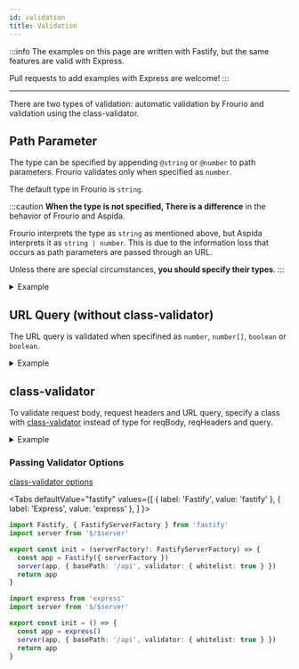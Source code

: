 ```yaml
---
id: validation
title: Validation
---
```


:::info
The examples on this page are written with Fastify, but the same features are valid with Express.

Pull requests to add examples with Express are welcome!
:::

---

There are two types of validation: automatic validation by Frourio and validation using the class-validator.

## Path Parameter

The type can be specified by appending `@string` or `@number` to path parameters.
Frourio validates only when specified as `number`.

The default type in Frourio is `string`.

:::caution
**When the type is not specified, There is a difference** in the behavior of Frourio and Aspida.

Frourio interprets the type as `string` as mentioned above, but Aspida interprets it as `string | number`.
This is due to the information loss that occurs as path parameters are passed through an URL.

Unless there are special circumstances, **you should specify their types**.
:::

<details>
<summary>Example</summary>

<h3>API Definition</h3>

```ts title="server/api/tasks/_taskId@number/index.ts"
import { Task } from '$/types'

export type Methods = {
  get: {
    resBody: Task
  }
}
```

<h3>Controller</h3>

```ts title="server/api/tasks/_taskId@number/controller.ts"
import { defineController } from './$relay'
import { findTask } from '$/service/tasks'

export default defineController(() => ({
  get: async ({ params }) => {
    const task = await findTask(params.taskId)

    return task ? { status: 200, body: task } : { status: 404 }
  },
}))
```

<h3>Results</h3>

```sh
$ curl http://localhost:8080/api/tasks
[{"id":0,"label":"sample task","done":false}]

$ curl http://localhost:8080/api/tasks/0
{"id":0,"label":"sample task","done":false}

$ curl http://localhost:8080/api/tasks/1 -i
HTTP/1.1 404 Not Found

$ curl http://localhost:8080/api/tasks/abc -i
HTTP/1.1 400 Bad Request
```

</details>

## URL Query (without class-validator)

The URL query is validated when specifined as `number`, `number[]`, `boolean` or `boolean`.

<details>
<summary>Example</summary>

<h3>API Definition</h3>

```ts title="server/api/tasks/index.ts"
import { Task } from '$/types'

export type Methods = {
  get: {
    query?: {
      limit: number
    }
    resBody: Task[]
  }
}
```

<h3>Controller</h3>

```ts title="server/api/tasks/controller.ts"
import { defineController } from './$relay'
import { getTasks } from '$/service/tasks'

export default defineController(() => ({
  get: async ({ query }) => ({
    status: 200,
    body: (await getTasks()).slice(0, query?.limit),
  }),
}))
```

<h3>Results</h3>

```sh
$ curl http://localhost:8080/api/tasks
[{"id":0,"label":"sample task 0","done":false},{"id":1,"label":"sample task 1","done":false},{"id":1,"label":"sample task 2","done":false}]

$ curl http://localhost:8080/api/tasks?limit=1
[{"id":0,"label":"sample task 0","done":false}]

$ curl http://localhost:8080/api/tasks?limit=abc -i
HTTP/1.1 400 Bad Request
```

</details>

## class-validator

To validate request body, request headers and URL query, specify a class with [class-validator](https://github.com/typestack/class-validator) instead of type for reqBody, reqHeaders and query.

<details>
<summary>Example</summary>

<h3>Validator</h3>

```ts title="server/validators/index.ts"
import { MinLength, IsString } from 'class-validator'

export class LoginBody {
  @MinLength(5)
  id: string

  @MinLength(8)
  pass: string
}

export class TokenHeader {
  @IsString()
  @MinLength(10)
  token: string
}
```

<h3>API Definition</h3>

```ts title="server/api/token/index.ts"
import { LoginBody, TokenHeader } from '$/validators'

export type Methods = {
  post: {
    reqBody: LoginBody
    resBody: {
      token: string
    }
  }

  delete: {
    reqHeaders: TokenHeader
  }
}
```

<h3>Results</h3>

```sh
$ curl -X POST -H "Content-Type: application/json" -d '{"id":"correctId","pass":"correctPass"}' http://localhost:8080/api/token
{"token":"XXXXXXXXXX"}

$ curl -X POST -H "Content-Type: application/json" -d '{"id":"abc","pass":"12345"}' http://localhost:8080/api/token -i
HTTP/1.1 400 Bad Request

$ curl -X POST -H "Content-Type: application/json" -d '{"id":"incorrectId","pass":"incorrectPass"}' http://localhost:8080/api/token -i
HTTP/1.1 401 Unauthorized
```

</details>

### Passing Validator Options

[class-validator options](https://github.com/typestack/class-validator#passing-options)


<Tabs
  defaultValue="fastify"
  values={[
    { label: 'Fastify', value: 'fastify' },
    { label: 'Express', value: 'express' },
  ]
}>
<TabItem value="fastify">

```ts title="server/service/app.ts"
import Fastify, { FastifyServerFactory } from 'fastify'
import server from '$/$server'

export const init = (serverFactory?: FastifyServerFactory) => {
  const app = Fastify({ serverFactory })
  server(app, { basePath: '/api', validator: { whitelist: true } })
  return app
}
```

</TabItem>
<TabItem value="express">

```ts title="server/service/app.ts"
import express from 'express'
import server from '$/$server'

export const init = () => {
  const app = express()
  server(app, { basePath: '/api', validator: { whitelist: true } })
  return app
}
```

</TabItem>
</Tabs>
